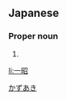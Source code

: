 ==Japanese==
{{ja-kanjitab|一|昭}}

===Proper noun===
{{ja-pos|proper|かずあき}}

# {{given name|male|lang=ja}}

[[Category:Japanese male given names|かずあき]]

[[li:一昭]]